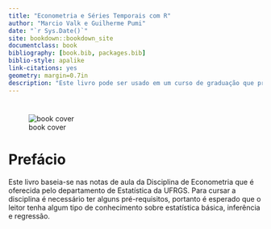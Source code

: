 ```yaml
--- 
title: "Econometria e Séries Temporais com R"
author: "Marcio Valk e Guilherme Pumi"
date: "`r Sys.Date()`"
site: bookdown::bookdown_site
documentclass: book
bibliography: [book.bib, packages.bib]
biblio-style: apalike
link-citations: yes
geometry: margin=0.7in 
description: "Este livro pode ser usado em um curso de graduação que proponha estudar econometria e séreis temporais em um nível introdutório. No entanto, também é abordado um pouco da teoria e tecnicalidade."
---
```



# {-}
![book cover](cover1.png)

# Prefácio {-}

Este livro baseia-se nas notas de aula da Disciplina de Econometria que é oferecida pelo departamento de Estatística da UFRGS. Para cursar a disciplina é necessário ter alguns pré-requisitos, portanto é esperado que o leitor tenha algum tipo de conhecimento sobre estatística básica, inferência e regressão. 
